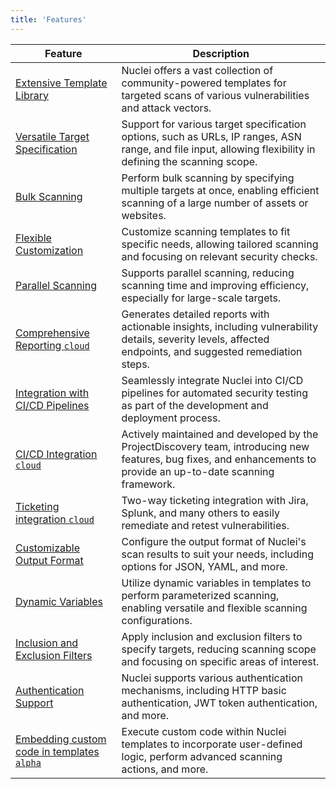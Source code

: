 ```yaml
---
title: 'Features'
---
```


| Feature                                  | Description                                                                                                                                                     |
| ---------------------------------------- | --------------------------------------------------------------------------------------------------------------------------------------------------------------- |
| [Extensive Template Library](#)          | Nuclei offers a vast collection of community-powered templates for targeted scans of various vulnerabilities and attack vectors.                                   |
| [Versatile Target Specification](#)      | Support for various target specification options, such as URLs, IP ranges, ASN range, and file input, allowing flexibility in defining the scanning scope.                 |
| [Bulk Scanning](#)                       | Perform bulk scanning by specifying multiple targets at once, enabling efficient scanning of a large number of assets or websites.                               |
| [Flexible Customization](#)              | Customize scanning templates to fit specific needs, allowing tailored scanning and focusing on relevant security checks.                                           |
| [Parallel Scanning](#)                   | Supports parallel scanning, reducing scanning time and improving efficiency, especially for large-scale targets.                                                 |
| [Comprehensive Reporting `cloud`](#)     | Generates detailed reports with actionable insights, including vulnerability details, severity levels, affected endpoints, and suggested remediation steps.     |
| [Integration with CI/CD Pipelines](#)    | Seamlessly integrate Nuclei into CI/CD pipelines for automated security testing as part of the development and deployment process.                                |
| [CI/CD Integration `cloud`](#)           | Actively maintained and developed by the ProjectDiscovery team, introducing new features, bug fixes, and enhancements to provide an up-to-date scanning framework. |
| [Ticketing integration `cloud`](#)       | Two-way ticketing integration with Jira, Splunk, and many others to easily remediate and retest vulnerabilities.                                                 |
| [Customizable Output Format](#)          | Configure the output format of Nuclei's scan results to suit your needs, including options for JSON, YAML, and more.                                            |
| [Dynamic Variables](#)                   | Utilize dynamic variables in templates to perform parameterized scanning, enabling versatile and flexible scanning configurations.                               |
| [Inclusion and Exclusion Filters](#)     | Apply inclusion and exclusion filters to specify targets, reducing scanning scope and focusing on specific areas of interest.                                    |
| [Authentication Support](#)              | Nuclei supports various authentication mechanisms, including HTTP basic authentication, JWT token authentication, and more.                                      |
| [Embedding custom code in templates `alpha`](#) | Execute custom code within Nuclei templates to incorporate user-defined logic, perform advanced scanning actions, and more.                               |
